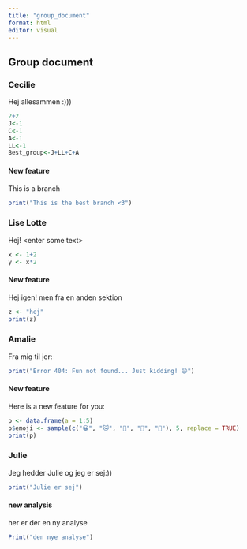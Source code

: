 ```yaml
---
title: "group_document"
format: html
editor: visual
---
```


## Group document

### Cecilie

Hej allesammen :)))

```r
2+2
J<-1
C<-1
A<-1
LL<-1
Best_group<-J+LL+C+A
```

#### New feature

This is a branch

```r
print("This is the best branch <3")
```

### Lise Lotte

Hej! \<enter some text\>

```r
x <- 1+2
y <- x*2

```

#### New feature

Hej igen! men fra en anden sektion

```r
z <- "hej"
print(z)
```

### Amalie

Fra mig til jer:

```r
print("Error 404: Fun not found... Just kidding! 😄")
```

#### New feature

Here is a new feature for you:

```r
p <- data.frame(a = 1:5)
p$emoji <- sample(c("😀", "🐱", "🍕", "🚀", "🌈"), 5, replace = TRUE)
print(p)
```

### Julie

Jeg hedder Julie og jeg er sej:))

```r
print("Julie er sej")
```

#### new analysis

her er der en ny analyse

```r
Print("den nye analyse")
```
